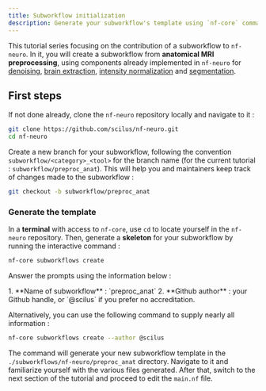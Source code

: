 ```yaml
---
title: Subworkflow initialization
description: Generate your subworkflow's template using `nf-core` commands.
---
```



This tutorial series focusing on the contribution of a subworkflow to `nf-neuro`. In it, you will create a subworkflow
from **anatomical MRI preprocessing**, using components already implemented in `nf-neuro` for
[denoising](/nf-neuro/api/modules/preproc_anat), [brain extraction](/nf-neuro/api/modules/betcrop/antsbet),
[intensity normalization](/nf-neuro/api/modules/preproc/n4) and [segmentation](/nf-neuro/api/subworkflows/anatomical_segmentation).

## First steps

If not done already, clone the `nf-neuro` repository locally and navigate to it :

```bash
git clone https://github.com/scilus/nf-neuro.git
cd nf-neuro
```

Create a new branch for your subworkflow, following the convention `subworkflow/<category>_<tool>`
for the branch name (for the current tutorial : `subworkflow/preproc_anat`). This will help
you and maintainers keep track of changes made to the subworkflow :

```bash
git checkout -b subworkflow/preproc_anat
```

### Generate the template

In a **terminal** with access to `nf-core`, use `cd` to locate yourself in the `nf-neuro`
repository. Then, generate a **skeleton** for your subworkflow by running the interactive command :

```bash
nf-core subworkflows create
```

Answer the prompts using the information below :

<Steps>
1. **Name of subworkflow** : `preproc_anat`
2. **Github author** : your Github handle, or `@scilus` if you prefer no accreditation.
</Steps>

Alternatively, you can use the following command to supply nearly all information :

```bash
nf-core subworkflows create --author @scilus
```

The command will generate your new subworkflow template in the `./subworkflows/nf-neuro/preproc_anat`
directory. Navigate to it and familiarize yourself with the various files generated. After that,
switch to the next section of the tutorial and proceed to edit the `main.nf` file.